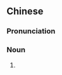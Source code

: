 {{also|白丁儿}}
==Chinese==
{{zh-forms|s=白丁儿|type=21}}

===Pronunciation===
{{zh-pron
|m=báidīngr
|cat=n
}}

===Noun===
{{zh-noun}}

# {{zh-erhua form of}}